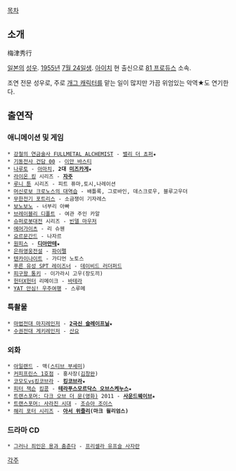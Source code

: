[[목차]]

== 소개 ==
梅津秀行

[[일본]]의 [[성우]]. [[1955년]] [[7월 24일]]생. [[아이치]] 현 출신으로 [[81 프로듀스]] 소속.

조연 전문 성우로, 주로 [[개그 캐릭터]]를 맡는 일이 많지만 가끔 위엄있는 악역★도 연기한다.

== 출연작 ==
=== 애니메이션 및 게임 ===
 * [[강철의 연금술사 FULLMETAL ALCHEMIST]] - [[밸리 더 쵸퍼]]★
 * [[기동전사 건담 00]] - [[이안 바스티]]
 * [[나루토]] - [[아마치(나루토)|아마치]], '''2대 [[미즈카게]]'''★
 * [[라이온 킹]] 시리즈 - '''[[자주]]'''
 * [[루니 툰]] 시리즈 - 피트 퓨마,토시,나레이션
 * [[머신로보 크로노스의 대역습]] - 배틀록, 그로바인, 데스크로우, 블루고우더
 * [[무한전기 포트리스]] - 소금쟁이 기자레스
 * [[보노보노]] - 너부리 아빠
 * [[브레이블리 디폴트]] - 여관 주인 카알
 * [[슈퍼로봇대전]] 시리즈 - [[빈델 마우저]]
 * [[에어가이츠]] - 리 슈웬
 * [[요르문간드(만화)|요르문간드]] - 나자르
 * [[원피스(만화)/애니메이션|원피스]] - '''[[디아만테]]'''★
 * [[은하영웅전설]] - [[파이펠]]
 * [[텐카이나이트]] - 가디언 노토스
 * [[푸른 유성 SPT 레이즈너]] - [[데이비드 러더퍼드]]
 * [[피구왕 통키]] - 이가라시 고우(장도끼)
 * [[헌터X헌터]] 리메이크 - [[바테라]]
 * [[YAT 안심! 우주여행]] - 스루메

=== 특촬물 ===
 * [[마법전대 마지레인저]] - '''[[2극신 슬레이프닐]]'''★
 * [[수권전대 게키레인저]] - [[산요]]
=== 외화 ===
 * [[아일랜드]] - 맥([[스티브 부세미]])
 * [[커피프린스 1호점]] - 홍사장([[김창완]])
 * [[코모도]]vs[[킹코브라]] - '''[[킹코브라]]'''★ 
 * [[피터 잭슨]] [[킹콩#s-3|킹콩]] - '''[[킹콩#s-3.3|테라푸스모르닥스 오브스케누스]]'''★
 * [[트랜스포머: 다크 오브 더 문(영화)]] 2011 - '''[[사운드웨이브(ROTF)|사운드웨이브]]'''★
 * [[트랜스포머: 사라진 시대(영화)|트랜스포머: 사라진 시대]] - [[조슈아 조이스]]
 * [[해리 포터 시리즈]] - '''[[아서 위즐리]](마크 윌리엄스)'''

=== 드라마 CD ===
 * [[그러나 죄인은 용과 춤춘다]] - [[프리셀라 유프슬 사자란]]

[[각주]]
